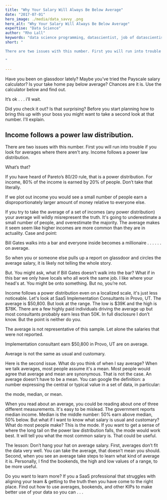 ```yaml
---
title: "Why Your Salary Will Always Be Below Average"
date: "2017-07-01"
hero_image: ./media/data_savvy_.png
hero_alt: "Why Your Salary Will Always Be Below Average"
expertise: "Data Science"
author: "Rho Lall"
keywords: "data science programming, datascientist, job of datascientist, job of data scientist, data driven insights, data driven storytelling, data driven solutions"
short: "

There are two issues with this number. First you will run into trouble if you look for averages where there aren't any.

"

---
```

Have you been on glassdoor lately? Maybe you’ve tried the Payscale salary calculator? Is your take home pay below average? Chances are it is. Use the calculator below and find out.

It’s ok . . . i’ll wait.

Did you check it out? Is that surprising? Before you start planning how to bring this up with your boss you might want to take a second look at that number. I'll explain.


## Income follows a power law distribution.

There are two issues with this number. First you will run into trouble if you look for averages where there aren't any. Income follows a power law distribution.

What’s that?

If you have heard of Pareto’s 80/20 rule, that is a power distribution. For income, 80% of the income is earned by 20% of people. Don’t take that literally. 

If we plot out income you would see a small number of people earn a disproportionately larger amount of money relative to everyone else. 

If you try to take the average of a set of incomes (any power distribution) your average will wildly misrepresent the truth. It's going to underestimate a small number of people, and overestimate the majority. The average makes it seem seem like higher incomes are more common than they are in actuality. Case and point:

Bill Gates walks into a bar and everyone inside becomes a millionaire . . .
 . . . on average.

So when you or someone else pulls up a report on glassdoor and circles the average salary, it is likely not telling the whole story.

But. You might ask, what if Bill Gates doesn’t walk into the bar? What if in this bar we only have locals who all work the same job. I like where your head's at. You might be onto something. But no, you’re not.

Income follows a power distribution even on a localized scale, it's just less noticeable. Let's look at SaaS Implementation Consultants in Provo, UT. The average is $50,800. But look at the range. The low is $39K and the high is $78K. There are a few highly paid individuals driving the average up but most consultants probably earn less than 50K. In full disclosure I don’t know. But the point is neither do you.

The average is not representative of this sample. Let alone the salaries that were not reported.

Implementation consultant earn $50,800  in Provo, UT are on average. 

Average is not the same as usual and customary.

Here is the second issue. What do you think of when I say average? When we talk averages, most people assume it's a mean. Most people would agree that average and mean are synonymous. That is not the case. An average doesn't have to be a mean. You can google the definition: a number expressing the central or typical value in a set of data, in particular:

the mode, median, or mean. 

When you read about an average, you could be reading about one of three different measurements. It's easy to be mislead. The government reports median income. Median is the middle number: 50% earn above median, 50% below. But what if I want to know what salary is usual and customary? What do most people make? This is the mode. If you want to get a sense of where the long tail on the power law distribution falls, the mode would work best. It will tell you what the most common salary is. That could be useful.

The lesson:
Don’t hang your hat on average salary. First, averages don’t fit the data very well. You can take the average, that doesn’t mean you should. Second, when you see an average take steps to learn what kind of average it is. Personally, I find the bookends, the high and low values of a range, to be more useful.

Do you want to learn more? If you a SaaS professional that struggles with aligning your team & getting to the truth then you have come to the right place. Find out how to use averages, bookends, and other KIPs to make better use of your data so you can . . .